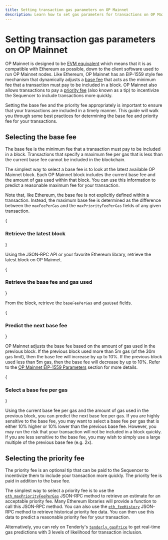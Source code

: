 ```yaml
---
title: Setting transaction gas parameters on OP Mainnet
description: Learn how to set gas parameters for transactions on OP Mainnet.
---
```




# Setting transaction gas parameters on OP Mainnet

OP Mainnet is designed to be [EVM equivalent](https://web.archive.org/web/20231127160757/https://medium.com/ethereum-optimism/introducing-evm-equivalence-5c2021deb306) which means that it is as compatible with Ethereum as possible, down to the client software used to run OP Mainnet nodes.
Like Ethereum, OP Mainnet has an EIP-1559 style fee mechanism that dynamically adjusts a [base fee](https://ethereum.org/en/developers/docs/gas/#base-fee) that acts as the minimum fee that a transaction must pay to be included in a block.
OP Mainnet also allows transactions to pay a [priority fee](https://ethereum.org/en/developers/docs/gas/#priority-fee) (also known as a tip) to incentivize the Sequencer to include transactions more quickly.

Setting the base fee and the priority fee appropriately is important to ensure that your transactions are included in a timely manner.
This guide will walk you through some best practices for determining the base fee and priority fee for your transactions.

## Selecting the base fee

The base fee is the minimum fee that a transaction must pay to be included in a block.
Transactions that specify a maximum fee per gas that is less than the current base fee cannot be included in the blockchain.

The simplest way to select a base fee is to look at the latest available OP Mainnet block.
Each OP Mainnet block includes the current base fee and the amount of gas used within that block.
You can use this information to predict a reasonable maximum fee for your transaction.

Note that, like Ethereum, the base fee is not explicitly defined within a transaction.
Instead, the maximum base fee is determined as the difference between the `maxFeePerGas` and the `maxPriorityFeePerGas` fields of any given transaction.

<Steps>
  {<h3>Retrieve the latest block</h3>}

  Using the JSON-RPC API or your favorite Ethereum library, retrieve the latest block on OP Mainnet.

  {<h3>Retrieve the base fee and gas used</h3>}

  From the block, retrieve the `baseFeePerGas` and `gasUsed` fields.

  {<h3>Predict the next base fee</h3>}

  OP Mainnet adjusts the base fee based on the amount of gas used in the previous block.
  If the previous block used more than 5m gas (of the 30m gas limit), then the base fee will increase by up to 10%.
  If the previous block used less than 5m gas, then the base fee will decrease by up to 10%.
  Refer to the [OP Mainnet EIP-1559 Parameters](/stack/differences#eip-1559-parameters) section for more details.

  {<h3>Select a base fee per gas</h3>}

  Using the current base fee per gas and the amount of gas used in the previous block, you can predict the next base fee per gas.
  If you are highly sensitive to the base fee, you may want to select a base fee per gas that is either 10% higher or 10% lower than the previous base fee.
  However, you may run the risk that your transaction will not be included in a block quickly.
  If you are less sensitive to the base fee, you may wish to simply use a large multiple of the previous base fee (e.g. 2x).
</Steps>

## Selecting the priority fee

The priority fee is an optional tip that can be paid to the Sequencer to incentivize them to include your transaction more quickly.
The priority fee is paid in addition to the base fee.

The simplest way to select a priority fee is to use the [`eth_maxPriorityFeePerGas`](https://docs.alchemy.com/reference/eth-maxpriorityfeepergas) JSON-RPC method to retrieve an estimate for an acceptable priority fee.
Many Ethereum libraries will provide a function to call this JSON-RPC method.
You can also use the [`eth_feeHistory`](https://docs.alchemy.com/reference/eth-feehistory) JSON-RPC method to retrieve historical priority fee data.
You can then use this data to predict a reasonable priority fee for your transaction.

Alternatively, you can rely on Tenderly's [`tenderly_gasPrice`](https://docs.tenderly.co/node/rpc-reference/optimism-mainnet/tenderly_gasPrice?mtm_campaign=ext-docs\&mtm_kwd=optimism) to get real-time gas predictions with 3 levels of likelihood for transaction inclusion.
